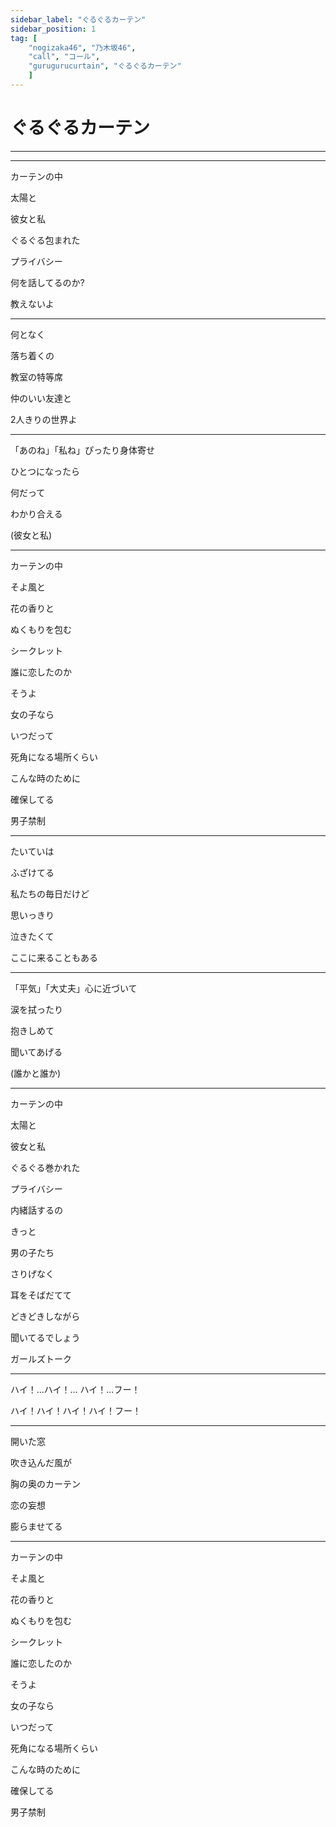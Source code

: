 ```yaml
---
sidebar_label: "ぐるぐるカーテン"
sidebar_position: 1
tag: [
    "nogizaka46", "乃木坂46",
    "call", "コール",
    "gurugurucurtain", "ぐるぐるカーテン"
    ]
---
```


# ぐるぐるカーテン

---

<SpotifyCard id="3oay79erf6O3Lk0Cy5aulc" />

---

カーテンの中

太陽と

彼女と私

ぐるぐる包まれた

プライバシー

何を話してるのか?

教えないよ

---

何となく

落ち着くの

教室の特等席

仲のいい友達と

2人きりの世界よ

---

<OrHey count="4" /> 

「あのね」「私ね」ぴったり身体寄せ

ひとつになったら

何だって

わかり合える

(彼女と私)

---

カーテンの中

そよ風と

花の香りと

ぬくもりを包む

シークレット

誰に恋したのか

そうよ

女の子なら

いつだって

死角になる場所くらい

こんな時のために

確保してる

男子禁制

---

たいていは

ふざけてる

私たちの毎日だけど

思いっきり

泣きたくて

ここに来ることもある

---

<OrHey count="4" />

「平気」「大丈夫」心に近づいて

涙を拭ったり

抱きしめて

聞いてあげる

(誰かと誰か)

---

カーテンの中

太陽と

彼女と私

ぐるぐる巻かれた

プライバシー

内緒話するの

きっと

男の子たち

さりげなく

耳をそばだてて

どきどきしながら

聞いてるでしょう

ガールズトーク

---

<Call>ハイ！...ハイ！... ハイ！...フー！</Call>

<Call>ハイ！ハイ！ハイ！ハイ！フー！</Call>

---

開いた窓

吹き込んだ風が

胸の奥のカーテン

恋の妄想

膨らませてる

---

カーテンの中

そよ風と

花の香りと

ぬくもりを包む

シークレット

誰に恋したのか

そうよ

女の子なら

いつだって

死角になる場所くらい

こんな時のために

確保してる

男子禁制
